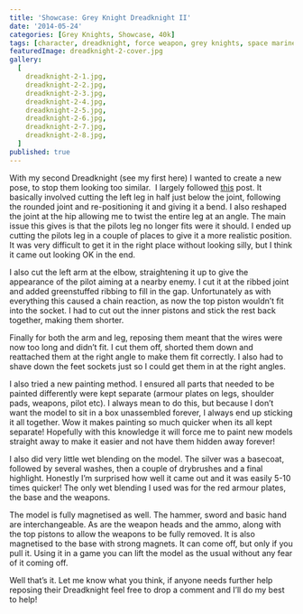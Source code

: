 ```yaml
---
title: 'Showcase: Grey Knight Dreadknight II'
date: '2014-05-24'
categories: [Grey Knights, Showcase, 40k]
tags: [character, dreadknight, force weapon, grey knights, space marine]
featuredImage: dreadknight-2-cover.jpg
gallery:
  [
    dreadknight-2-1.jpg,
    dreadknight-2-2.jpg,
    dreadknight-2-3.jpg,
    dreadknight-2-4.jpg,
    dreadknight-2-5.jpg,
    dreadknight-2-6.jpg,
    dreadknight-2-7.jpg,
    dreadknight-2-8.jpg,
  ]
published: true
---
```


With my second Dreadknight (see my first here) I wanted to create a new pose, to stop them looking too similar. 
I largely followed [this](http://www.bolterandchainsword.com/topic/226502-re-posed-dreadknight/) post. It basically
involved cutting the left leg in half just below the joint, following the rounded joint and re-positioning it and
giving it a bend. I also reshaped the joint at the hip allowing me to twist the entire leg at an angle. The main
issue this gives is that the pilots leg no longer fits were it should. I ended up cutting the pilots leg in a couple
of places to give it a more realistic position. It was very difficult to get it in the right place without looking
silly, but I think it came out looking OK in the end.

I also cut the left arm at the elbow, straightening it up to give the appearance of the pilot aiming at a nearby
enemy. I cut it at the ribbed joint and added greenstuffed ribbing to fill in the gap. Unfortunately as with
everything this caused a chain reaction, as now the top piston wouldn’t fit into the socket. I had to cut out the
inner pistons and stick the rest back together, making them shorter.

Finally for both the arm and leg, reposing them meant that the wires were now too long and didn’t fit. I cut them
off, shorted them down and reattached them at the right angle to make them fit correctly. I also had to shave down
the feet sockets just so I could get them in at the right angles.

I also tried a new painting method. I ensured all parts that needed to be painted differently were kept separate
(armour plates on legs, shoulder pads, weapons, pilot etc). I always mean to do this, but because I don’t want the
model to sit in a box unassembled forever, I always end up sticking it all together. Wow it makes painting so much
quicker when its all kept separate! Hopefully with this knowledge it will force me to paint new models straight away
to make it easier and not have them hidden away forever!

I also did very little wet blending on the model. The silver was a basecoat, followed by several washes, then a
couple of drybrushes and a final highlight. Honestly I’m surprised how well it came out and it was easily 5-10 times
quicker! The only wet blending I used was for the red armour plates, the base and the weapons.

The model is fully magnetised as well. The hammer, sword and basic hand are interchangeable. As are the weapon heads
and the ammo, along with the top pistons to allow the weapons to be fully removed. It is also magnetised to the base
with strong magnets. It can come off, but only if you pull it. Using it in a game you can lift the model as the usual without any fear of it coming off.

Well that’s it. Let me know what you think, if anyone needs further help reposing their Dreadknight feel free to drop
a comment and I’ll do my best to help!

